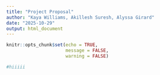 ```yaml
---
title: "Project Proposal"
author: "Kaya Williams, Akillesh Suresh, Alyssa Girard"
date: "2025-10-29"
output: html_document
---
```


```r
knitr::opts_chunk$set(echo = TRUE, 
                      message = FALSE,
                      warning = FALSE)

#hiiiii
```
